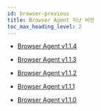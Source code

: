 ```yaml
---
id: browser-previous
title: Browser Agent 지난 버전
toc_max_heading_level: 2
---
```


* [Browser Agent v1.1.4](browser-v1_1_4)

* [Browser Agent v1.1.3](browser-v1_1_3)

* [Browser Agent v1.1.2](browser-v1_1_2)

* [Browser Agent v1.1.1](browser-v1_1_1)

* [Browser Agent v1.1.0](browser-v1_1_0)